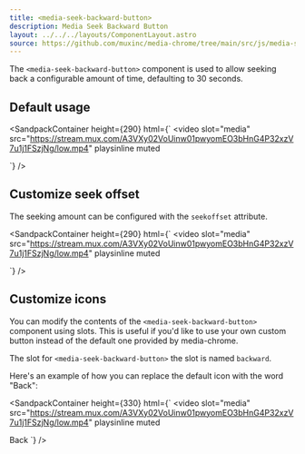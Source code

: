 ```yaml
---
title: <media-seek-backward-button>
description: Media Seek Backward Button
layout: ../../../layouts/ComponentLayout.astro
source: https://github.com/muxinc/media-chrome/tree/main/src/js/media-seek-backward-button.js
---
```



The `<media-seek-backward-button>` component is used to allow seeking back a configurable amount of time, defaulting to 30 seconds.

## Default usage

<SandpackContainer
  height={290}
  html={`<media-controller>
  <video
    slot="media"
    src="https://stream.mux.com/A3VXy02VoUinw01pwyomEO3bHnG4P32xzV7u1j1FSzjNg/low.mp4"
    playsinline
    muted
  ></video>
  <media-control-bar>
    <media-play-button></media-play-button>
    <media-time-display></media-time-display>
    <media-seek-backward-button></media-seek-backward-button>
  </media-control-bar>
</media-controller>`}
/>

## Customize seek offset

The seeking amount can be configured with the `seekoffset` attribute.

<SandpackContainer
  height={290}
  html={`<media-controller>
  <video
    slot="media"
    src="https://stream.mux.com/A3VXy02VoUinw01pwyomEO3bHnG4P32xzV7u1j1FSzjNg/low.mp4"
    playsinline
    muted
  ></video>
  <media-control-bar>
    <media-play-button></media-play-button>
    <media-time-display></media-time-display>
    <media-seek-backward-button seekoffset="10"></media-seek-backward-button>
  </media-control-bar>
</media-controller>`}
/>

## Customize icons

You can modify the contents of the `<media-seek-backward-button>` component using slots. This is useful if you'd like to use your own custom button instead of the default one provided by media-chrome.

The slot for `<media-seek-backward-button>` the slot is named `backward`.

Here's an example of how you can replace the default icon with the word "Back":

<SandpackContainer
  height={330}
  html={`<media-controller>
  <video
    slot="media"
    src="https://stream.mux.com/A3VXy02VoUinw01pwyomEO3bHnG4P32xzV7u1j1FSzjNg/low.mp4"
    playsinline
    muted
  ></video>
  <media-control-bar>
    <media-play-button></media-play-button>
    <media-time-display></media-time-display>
    <media-seek-backward-button>
      <span slot="backward">Back</span>
    </media-seek-backward-button>
  </media-control-bar>
</media-controller>`}
/>
